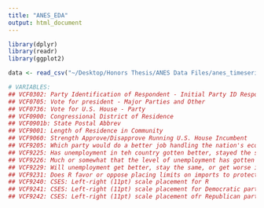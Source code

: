 ```yaml
---
title: "ANES_EDA"
output: html_document
---
```


```r

library(dplyr)
library(readr)
library(ggplot2)

```

```r

data <- read_csv("~/Desktop/Honors Thesis/ANES Data Files/anes_timeseries_cdf_csv_20220916.csv")

# VARIABLES:
## VCF0302: Party Identification of Respondent - Initial Party ID Response
## VCF0705: Vote for president - Major Parties and Other
## VCF0736: Vote for U.S. House - Party
## VCF0900: Congressional District of Residence
## VCF0901b: State Postal Abbrev
## VCF9001: Length of Residence in Community
## VCF9060: Strength Approve/Disapprove Running U.S. House Incumbent
## VCF9205: Which party would do a better job handling the nation's economy
## VCF9225: Has unemployment in teh country gotten better, stayed the same, or gotten worse in the past year
## VCF9226: Much or somewhat that the level of unemployment has gotten better/worse
## VCF9229: Will unemployment get better, stay the same, or get worse in the next 12 months
## VCF9231: Does R favor or oppose placing limits on imports to protect American jobs (or haven't you thought much about this)
## VCF9240: CSES: Left-right (11pt) scale placement for R
## VCF9241: CSES: Left-right (11pt) scale placement for Democratic party
## VCF9242: CSES: Left-right (11pt) scale placement ofr Republican party

```